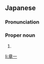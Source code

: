 ==Japanese==
{{ja-kanjitab|しょう|いち}}

===Pronunciation===
{{ja-pron|しょういち}}

===Proper noun===
{{ja-pos|proper|しょういち}}

# {{given name|male|lang=ja|sort=しょういち}}

[[li:章一]]